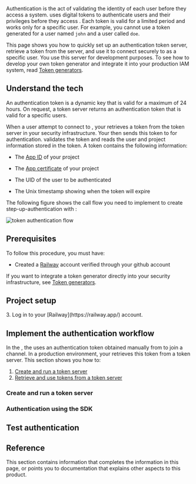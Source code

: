 
Authentication is the act of validating the identity of each user before they access a system. <Vg k="COMPANY" />
uses digital tokens to authenticate users and their privileges before they access <Vg k="MESS" />. Each token is valid
for a limited period and works only for a specific user. For example, you cannot use a token generated for a user
named `john` and a user called `doe`.

This page shows you how to quickly set up an authentication token server, retrieve a token from the server, and use
it to connect securely to <Vg k="MESS" /> as a specific user. You use this server for development
purposes. To see how to develop your own token generator and integrate it into your production IAM system, read
[Token generators](/signaling/develop/integrate-token-generation).

## Understand the tech

An authentication token is a dynamic key that is valid for a maximum of 24 hours. On request, a token server returns
an authentication token that is valid for a specific users.

When a user attempt to connect to <Vg k="MESS" />, your <Vpl k="CLIENT" />  retrieves a token from the
token server in your security infrastructure. Your <Vpl k="CLIENT" /> then sends this token  to <Vg
k="AGORA_BACKEND" /> for authentication. <Vg k="AGORA_BACKEND" /> validates the token and reads the user and
project information stored in the token. A token contains the following information:

-   The [App ID](../reference/manage-agora-account#get-the-app-id) of your <Vg k="COMPANY" /> project

-   The [App certificate](../reference/manage-agora-account#get-the-app-certificate) of your <Vg k="COMPANY" /> project

-   The UID of the user to be authenticated

-   The Unix timestamp showing when the token will expire

The following figure shows the call flow you need to implement to  create step-up-authentication with <Vpd k="MESS"/>:

![token authentication flow](/images/signaling/authentication-workflow.svg)


## Prerequisites

To follow this procedure, you must have:

-  Created a [Railway](https://railway.app/) account verified through your github account
<Prerequisites />

If you want to integrate a token generator directly into your security infrastructure, see [Token generators](/video-calling/develop/integrate-token-generation).

## Project setup

<Setup />
3.  Log in to your [Railway](https://railway.app/) account.

## Implement the authentication workflow

In the <Vg k="GET_STARTED"/>, the <Vpl k="CLIENT" /> uses an authentication token obtained manually from <Vg k="CONSOLE" /> to join a channel. In a production environment, your <Vpl k="CLIENT" /> retrieves this token from a token server. This section shows you how to:

1.  [Create and run a token server](#create-and-run-a-token-server)
2.  [Retrieve and use tokens from a token server](#authentication-using-the-sdk)

### Create and run a token server

<CreateRunTokenServer/>

### Authentication using the SDK

<Implement />


## Test authentication


<Test />

## Reference

This section contains information that completes the information in this page, or points you to documentation that explains other aspects to this product.

<TokenServerSourceStructure />

<Reference />

